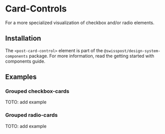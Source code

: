 
<Meta of={CardControlStories} />

# Card-Controls
<p className="lead">For a more specialized visualization of checkbox and/or radio elements.</p>

<Canvas of={CardControlStories.Default} />
<Controls of={CardControlStories.Default} />

## Installation

The `<post-card-control>` element is part of the `@swisspost/design-system-components` package. For more information, read the
<LinkTo kind="getting-started-components" story="docs">getting started with components guide</LinkTo>.

## Examples

### Grouped checkbox-cards

TOTO: add example

### Grouped radio-cards

TOTO: add example
